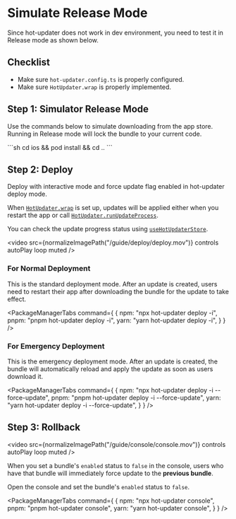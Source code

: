 

# Simulate Release Mode

Since hot-updater does not work in dev environment, you need to test it in Release mode as shown below.

## Checklist
- Make sure `hot-updater.config.ts` is properly configured.
- Make sure `HotUpdater.wrap` is properly implemented.


## Step 1: Simulator Release Mode

Use the commands below to simulate downloading from the app store. Running in Release mode will lock the bundle to your current code.

<Tabs>
    <Tab label="iOS">
    ```sh
    cd ios && pod install && cd ..
    ```
    <PackageManagerTabs command={
      {
        npm: "npx react-native run-ios --mode Release",
        pnpm: "pnpm react-native run-ios --mode Release",
        yarn: "cd ios && pod install && cd ..\nyarn react-native run-ios --mode Release",
      }
    } />
  </Tab>
  <Tab label="Android">
  <PackageManagerTabs command={
    {
      npm: "npx react-native run-android --mode Release",
      pnpm: "pnpm react-native run-android --mode Release",
      yarn: "yarn react-native run-android --mode Release",
    }
  } />
</Tab>
</Tabs>

## Step 2: Deploy

Deploy with interactive mode and force update flag enabled in hot-updater deploy mode.

When [`HotUpdater.wrap`](./hot-updater/wrap.mdx) is set up, updates will be applied either when you restart the app or call [`HotUpdater.runUpdateProcess`](./hot-updater/runUpdateProcess.mdx).

You can check the update progress status using [`useHotUpdaterStore`](./hot-updater/useHotUpdaterStore.mdx).


<video src={normalizeImagePath("/guide/deploy/deploy.mov")}  controls autoPlay loop muted />


### For Normal Deployment

This is the standard deployment mode. After an update is created, users need to restart their app after downloading the bundle for the update to take effect.

<PackageManagerTabs command={
  {
    npm: "npx hot-updater deploy -i",
    pnpm: "pnpm hot-updater deploy -i",
    yarn: "yarn hot-updater deploy -i",
  }
} />


### For Emergency Deployment

This is the emergency deployment mode. After an update is created, the bundle will automatically reload and apply the update as soon as users download it.

<PackageManagerTabs command={
  {
    npm: "npx hot-updater deploy -i --force-update",
    pnpm: "pnpm hot-updater deploy -i --force-update",
    yarn: "yarn hot-updater deploy -i --force-update",
  }
} />


## Step 3: Rollback

<video src={normalizeImagePath("/guide/console/console.mov")} controls autoPlay loop muted />

When you set a bundle's `enabled` status to `false` in the console, users who have that bundle will immediately force update to the **previous bundle**.

Open the console and set the bundle's `enabled` status to `false`.

<PackageManagerTabs command={
  {
    npm: "npx hot-updater console",
    pnpm: "pnpm hot-updater console",
    yarn: "yarn hot-updater console",
  }
} />


